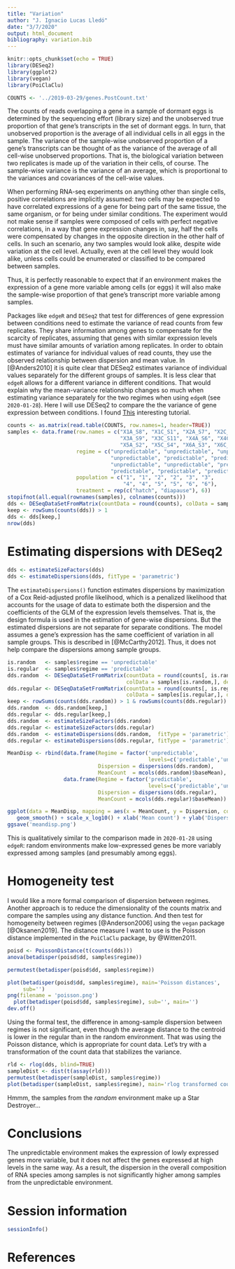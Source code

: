 ```yaml
---
title: "Variation"
author: "J. Ignacio Lucas Lledó"
date: "3/7/2020"
output: html_document
bibliography: variation.bib
---
```


```r
knitr::opts_chunk$set(echo = TRUE)
library(DESeq2)
library(ggplot2)
library(vegan)
library(PoiClaClu)

COUNTS <- '../2019-03-29/genes.PostCount.txt'
```

The counts of reads overlapping a gene in a sample of dormant eggs is determined
by the sequencing effort (library size) and the unobserved true proportion of
that gene's transcripts in the set of dormant eggs. In turn, that unobserved
proportion is the average of all individual cells in all eggs in the sample. The
variance of the sample-wise unobserved proportion of a gene's transcripts can be
thought of as the variance of the average of all cell-wise unobserved proportions.
That is, the biological variation between two replicates is made up of the variation
in their cells, of course. The sample-wise variance is the variance of an average,
which is proportional to the variances and covariances of the cell-wise values.

When performing RNA-seq experiments on anything other than single cells, positive
correlations are implicitly assumed: two cells may be expected to have correlated
expressions of a gene for being part of the same tissue, the same organism, or for
being under similar conditions. The experiment would not make sense if samples were
composed of cells with perfect negative correlations, in a way that gene expression
changes in, say, half the cells were compensated by changes in the opposite direction
in the other half of cells. In such an scenario, any two samples would look alike,
despite wide variation at the cell level. Actually, even at the cell level they would
look alike, unless cells could be enumerated or classified to be compared between samples.

Thus, it is perfectly reasonable to expect that if an environment makes the expression
of a gene more variable among cells (or eggs) it will also make the sample-wise
proportion of that gene's transcript more variable among samples. 

Packages like `edgeR` and `DESeq2` that test for differences of gene expression
between conditions need to estimate the variance of read counts
from few replicates. They share information among genes to compensate for the
scarcity of replicates, assuming that genes with similar expression levels must
have similar amounts of variation among replicates. In order to obtain estimates
of variance for individual values of read counts, they use the observed relationship
between dispersion and mean value. In [@Anders2010] it is quite clear that DESeq2 estimates
variance of individual values separately for the different groups of samples.
It is less clear that `edgeR` allows for a different variance in
different conditions. That would explain why the mean-variance relationship changes
so much when estimating variance separately for the two regimes when using
`edgeR` (see `2020-01-28`). Here I will use DESeq2 to compare the the variance
of gene expression between conditions. I found [This](https://bioconductor.org/packages/release/workflows/vignettes/rnaseqGene/inst/doc/rnaseqGene.html#sample-distances)
interesting tutorial.

```r
counts <- as.matrix(read.table(COUNTS, row.names=1, header=TRUE))
samples <- data.frame(row.names = c("X1A_S8", "X1C_S1", "X2A_S7", "X2C_S5",
                                    "X3A_S9", "X3C_S11", "X4A_S6", "X4C_S12",
                                    "X5A_S2", "X5C_S4", "X6A_S3", "X6C_S10"),
                      regime = c("unpredictable", "unpredictable", "unpredictable",
                                 "unpredictable", "predictable", "predictable",
                                 "unpredictable", "unpredictable", "predictable",
                                 "predictable", "predictable", "predictable"),
                      population = c("1", "1", "2", "2", "3", "3",
                                     "4", "4", "5", "5", "6", "6"),
                      treatment = rep(c("hatch", "diapause"), 6))
stopifnot(all.equal(rownames(samples), colnames(counts)))
dds <- DESeqDataSetFromMatrix(countData = round(counts), colData = samples, design = ~ regime)
keep <- rowSums(counts(dds)) > 1
dds <- dds[keep,]
nrow(dds)
```

# Estimating dispersions with DESeq2

```r
dds <- estimateSizeFactors(dds)
dds <- estimateDispersions(dds, fitType = 'parametric')
```

The `estimateDispersions()` function estimates dispersions by maximization of
a Cox Reid-adjusted profile likelihood, which is a penalized likelihood that
accounts for the usage of data to estimate both the dispersion and the coefficients
of the GLM of the expression levels themselves. That is, the design formula is
used in the estimation of gene-wise dispersions. But the estimated dispersions
are not separate for separate conditions. The model assumes a gene's expression
has the same coefficient of variation in all sample groups. This is described in
[@McCarthy2012]. Thus, it does not help compare the dispersions among sample
groups.

```r
is.random   <- samples$regime == 'unpredictable'
is.regular  <- samples$regime == 'predictable'
dds.random  <- DESeqDataSetFromMatrix(countData = round(counts[, is.random]),
                                      colData = samples[is.random,], design = ~ 1)
dds.regular <- DESeqDataSetFromMatrix(countData = round(counts[, is.regular]),
                                      colData = samples[is.regular,], design = ~ 1)
keep <- rowSums(counts(dds.random)) > 1 & rowSums(counts(dds.regular)) > 1
dds.random  <- dds.random[keep,]
dds.regular <- dds.regular[keep,]
dds.random  <- estimateSizeFactors(dds.random)
dds.regular <- estimateSizeFactors(dds.regular)
dds.random  <- estimateDispersions(dds.random,  fitType = 'parametric')
dds.regular <- estimateDispersions(dds.regular, fitType = 'parametric')

MeanDisp <- rbind(data.frame(Regime = factor('unpredictable',
                                             levels=c('predictable','unpredictable')),
                             Dispersion = dispersions(dds.random),
                             MeanCount  = mcols(dds.random)$baseMean),
                  data.frame(Regime = factor('predictable',
                                             levels=c('predictable','unpredictable')),
                             Dispersion = dispersions(dds.regular),
                             MeanCount = mcols(dds.regular)$baseMean))

ggplot(data = MeanDisp, mapping = aes(x = MeanCount, y = Dispersion, color = Regime)) +
   geom_smooth() + scale_x_log10() + xlab('Mean count') + ylab('Dispersion')
ggsave('meandisp.png')
```

This is qualitatively similar to the comparison made in `2020-01-28` using
`edgeR`: random environments make low-expressed genes be more variably
expressed among samples (and presumably among eggs).

# Homogeneity test

I would like a more formal comparison of dispersion between regimes. Another
approach is to reduce the dimensionality of the counts matrix and compare the
samples using any distance function. And then test for homogeneity between
regimes [@Anderson2006] using the `vegan` package [@Oksanen2019]. The distance
measure I want to use is the Poisson distance implemented in the `PoiClaClu`
package, by @Witten2011.

```r
poisd <- PoissonDistance(t(counts(dds)))
anova(betadisper(poisd$dd, samples$regime))

permutest(betadisper(poisd$dd, samples$regime))

plot(betadisper(poisd$dd, samples$regime), main='Poisson distances',
     sub='')
png(filename = 'poisson.png')
  plot(betadisper(poisd$dd, samples$regime), sub='', main='')
dev.off()
```

Using the formal test, the difference in among-sample dispersion between
regimes is not significant, even though the average distance to the
centroid is lower in the regular than in the random environment. That was
using the Poisson distance, which is appropriate for count data. Let's
try with a transformation of the count data that stabilizes the variance.

```r
rld <- rlog(dds, blind=TRUE)
sampleDist <- dist(t(assay(rld)))
permutest(betadisper(sampleDist, samples$regime))
plot(betadisper(sampleDist, samples$regime), main='rlog transformed counts, Euclidean distances')
```

Hmmm, the samples from the *random* environment make up a Star Destroyer...

# Conclusions

The unpredictable environment makes the expression of lowly expressed genes
more variable, but it does not affect the genes expressed at high levels
in the same way. As a result, the dispersion in the overall composition of
RNA species among samples is not significantly higher among samples from the
unpredictable environment.

# Session information

```r
sessionInfo()
```

# References